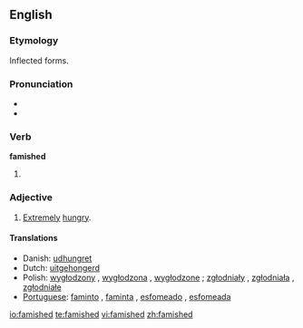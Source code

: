 ==English==
===Etymology===
Inflected forms.

===Pronunciation===
*{{IPA|/ˈfæmɪʃt/}}
*{{audio|en-us-famished.ogg|Audio (US)}}

===Verb===
'''famished'''

# {{past participle of|[[famish]]}}

===Adjective===
{{en-adj}}

# [[Extreme]]ly [[hungry]].

====Translations====
*Danish: [[udhungret]]
*Dutch: [[uitgehongerd]]
*Polish: [[wygłodzony]] {{m}}, [[wygłodzona]] {{f}}, [[wygłodzone]] {{n}} ; [[zgłodniały]] {{m}}, [[zgłodniała]] {{f}}, [[zgłodniałe]] {{n}} 
*[[Portuguese]]: [[faminto]] {{m}}, [[faminta]] {{f}}, [[esfomeado]] {{m}}, [[esfomeada]] {{f}}

[[io:famished]]
[[te:famished]]
[[vi:famished]]
[[zh:famished]]